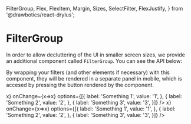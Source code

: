   FilterGroup,
  Flex,
  FlexItem,
  Margin,
  Sizes,
  SelectFilter,
  FlexJustify,
} from '@drawbotics/react-drylus';




# FilterGroup

In order to allow decluttering of the UI in smaller screen sizes, we provide an additional component called `FilterGroup`. You can see the API below:

<PropsTable component={FilterGroup} />

By wrapping your filters (and other elements if necessary) with this component, they will be rendered in a separate panel in mobile, which is accesed by pressing the button rendered by the component.

<Playground>
  <Flex justify={FlexJustify.START}>
    <FilterGroup label="Example" icon="filter">
      <FlexItem>
        <Margin size={{ right: Sizes.DEFAULT }}>
          <SelectFilter
            label="Example 1"
            onClear={x=>x}
            onChange={x=>x}
            options={[{
              label: 'Something 1',
              value: '1',
            }, {
              label: 'Something 2',
              value: '2',
            }, {
              label: 'Something 3',
              value: '3',
            }]} />
        </Margin>
      </FlexItem>
      <FlexItem>
        <SelectFilter
          label="Example 2"
          onClear={x=>x}
          onChange={x=>x}
          options={[{
            label: 'Something 1',
            value: '1',
          }, {
            label: 'Something 2',
            value: '2',
          }, {
            label: 'Something 3',
            value: '3',
          }]} />
      </FlexItem>
    </FilterGroup>
  </Flex>
</Playground>